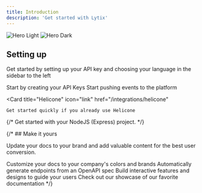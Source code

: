 ```yaml
---
title: Introduction
description: 'Get started with Lytix'
---
```


<img
  className="block dark:hidden"
  src="/images/hero-light.svg"
  alt="Hero Light"
/>
<img
  className="hidden dark:block"
  src="/images/hero-dark.svg"
  alt="Hero Dark"
/>

## Setting up

Get started by setting up your API key and choosing your language in the sidebar to the left

<CardGroup cols={2}>
  <Card
    title="API Key Setup"
    icon="screwdriver-wrench"
    href="/api-key-setup"
  >
  Start by creating your API Keys
  </Card>
    <Card
    title="Quickstart"
    icon="code"
    href="/OptiModel"
  >
  Start pushing events to the platform
  </Card>
  
  <Card
    title="Helicone"
    icon="link"
    href="/integrations/helicone"
  >
    Get started quickly if you already use Helicone
  </Card> 
  {/* <Card
    title="NodeJS Quickstart"
    icon="code"
    href="/nodejs-quickstart"
  >
    Get started with your NodeJS (Express) project.
  </Card>*/}
</CardGroup>

{/* ## Make it yours

Update your docs to your brand and add valuable content for the best user conversion.

<CardGroup cols={2}>
  <Card
    title="Customize Style"
    icon="palette"
    href="https://mintlify.com/docs/settings/global"
  >
    Customize your docs to your company's colors and brands
  </Card>
  <Card
    title="Reference APIs"
    icon="code"
    href="https://mintlify.com/docs/api-playground/openapi"
  >
    Automatically generate endpoints from an OpenAPI spec
  </Card>
  <Card
    title="Add Components"
    icon="screwdriver-wrench"
    href="https://mintlify.com/docs/components/accordion"
  >
    Build interactive features and designs to guide your users
  </Card>
  <Card
    title="Get Inspiration"
    icon="stars"
    href="https://mintlify.com/customers"
  >
    Check out our showcase of our favorite documentation
  </Card>
</CardGroup> */}
